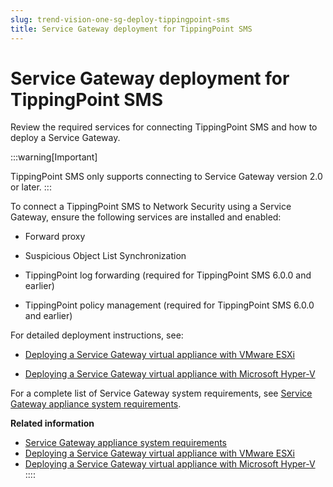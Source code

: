 ```yaml
---
slug: trend-vision-one-sg-deploy-tippingpoint-sms
title: Service Gateway deployment for TippingPoint SMS
---
```

# Service Gateway deployment for TippingPoint SMS

Review the required services for connecting TippingPoint SMS and how to deploy a Service Gateway.

:::warning[Important]

TippingPoint SMS only supports connecting to Service Gateway version 2.0 or later.
:::

To connect a TippingPoint SMS to Network Security using a Service Gateway, ensure the following services are installed and enabled:

- Forward proxy

- Suspicious Object List Synchronization

- TippingPoint log forwarding (required for TippingPoint SMS 6.0.0 and earlier)

- TippingPoint policy management (required for TippingPoint SMS 6.0.0 and earlier)

For detailed deployment instructions, see:

- [Deploying a Service Gateway virtual appliance with VMware ESXi](service-gateway-vmware-esxi.mdx)

- [Deploying a Service Gateway virtual appliance with Microsoft Hyper-V](sg-appliances-hyper-v.mdx)

For a complete list of Service Gateway system requirements, see [Service Gateway appliance system requirements](sys-sg-requirements.mdx).

**Related information**

- [Service Gateway appliance system requirements](sys-sg-requirements.md "View detailed Service Gateway system requirements based on service deployment")
- [Deploying a Service Gateway virtual appliance with VMware ESXi](service-gateway-vmware-esxi.md "Discover how to install the Service Gateway virtual appliance on VMware ESXi.")
- [Deploying a Service Gateway virtual appliance with Microsoft Hyper-V](sg-appliances-hyper-v.md "Instructions on how to use the Command Line Interface (CLI) to deploy a Service Gateway virtual appliance with Microsoft Hyper-V.")
::::
